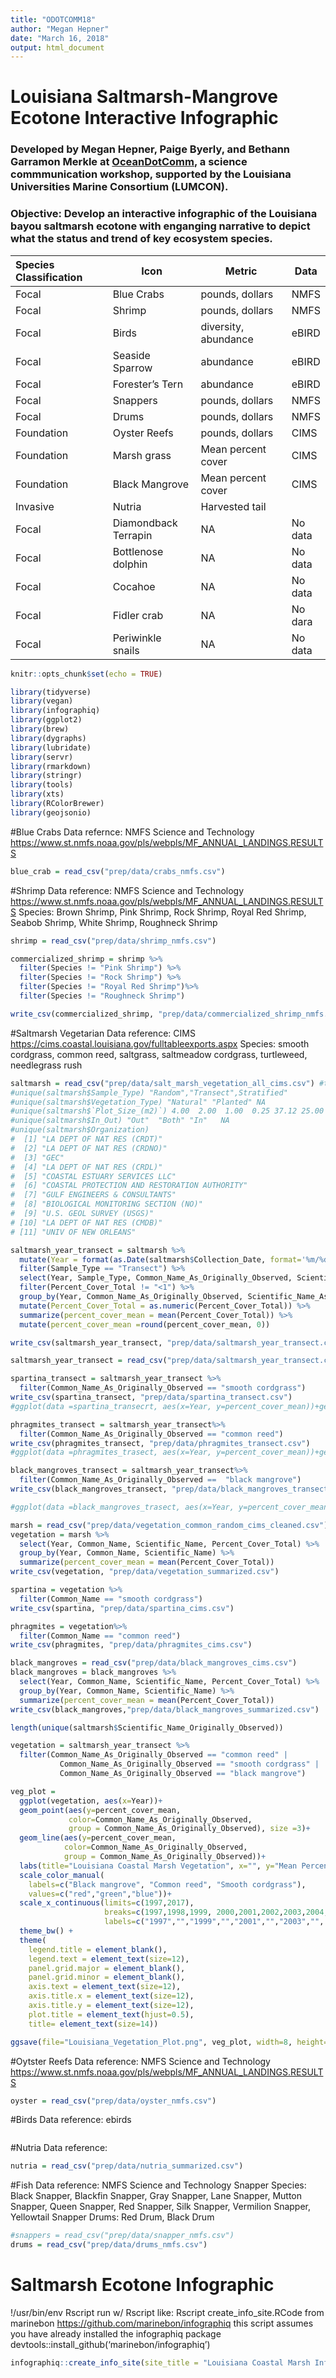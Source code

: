 ```yaml
---
title: "ODOTCOMM18"
author: "Megan Hepner"
date: "March 16, 2018"
output: html_document
---
```


# Louisiana Saltmarsh-Mangrove Ecotone Interactive Infographic 

### Developed by Megan Hepner, Paige Byerly, and Bethann Garramon Merkle at [OceanDotComm](https://lumcon.edu/oceandotcomm/), a science commmunication workshop, supported by the Louisiana Universities Marine Consortium (LUMCON). 

### Objective: Develop an interactive infographic of the Louisiana bayou saltmarsh ecotone with enganging narrative to depict what the status and trend of key ecosystem species. 

| Species Classification | Icon                 | Metric                | Data    |
|:-----------------------|----------------------|-----------------------|-------- |
| Focal                  | Blue Crabs           | pounds, dollars       | NMFS    |
| Focal                  | Shrimp               | pounds, dollars       | NMFS    |
| Focal                  | Birds                | diversity, abundance  | eBIRD   |
| Focal                  | Seaside Sparrow      | abundance             | eBIRD   |
| Focal                  | Forester's Tern      | abundance             | eBIRD   | 
| Focal                  | Snappers             | pounds, dollars       | NMFS    |
| Focal                  | Drums                | pounds, dollars       | NMFS    |
| Foundation             | Oyster Reefs         | pounds, dollars       | CIMS    |
| Foundation             | Marsh grass          | Mean percent cover    | CIMS    |
| Foundation             | Black Mangrove       | Mean percent cover    | CIMS    |
| Invasive               | Nutria               | Harvested tail        |         |
| Focal                  | Diamondback Terrapin | NA                    | No data |
| Focal                  | Bottlenose dolphin   | NA                    | No data |
| Focal                  | Cocahoe              | NA                    | No data |
| Focal                  | Fidler crab          | NA                    | No dara |
| Focal                  | Periwinkle snails    | NA                    | No data | 

```r
knitr::opts_chunk$set(echo = TRUE)

library(tidyverse)
library(vegan)
library(infographiq)
library(ggplot2)
library(brew)
library(dygraphs)
library(lubridate)
library(servr)
library(rmarkdown)
library(stringr)
library(tools)
library(xts)
library(RColorBrewer)
library(geojsonio)

```

#Blue Crabs 
Data refernce: NMFS Science and Technology <https://www.st.nmfs.noaa.gov/pls/webpls/MF_ANNUAL_LANDINGS.RESULTS> 
```r
blue_crab = read_csv("prep/data/crabs_nmfs.csv") 
```

#Shrimp 
Data reference: NMFS Science and Technology <https://www.st.nmfs.noaa.gov/pls/webpls/MF_ANNUAL_LANDINGS.RESULTS>
Species: Brown Shrimp, Pink Shrimp, Rock Shrimp, Royal Red Shrimp, Seabob Shrimp, White Shrimp, Roughneck Shrimp

```r
shrimp = read_csv("prep/data/shrimp_nmfs.csv") 

commercialized_shrimp = shrimp %>%
  filter(Species != "Pink Shrimp") %>%
  filter(Species != "Rock Shrimp") %>%
  filter(Species != "Royal Red Shrimp")%>%
  filter(Species != "Roughneck Shrimp")

write_csv(commercialized_shrimp, "prep/data/commercialized_shrimp_nmfs.csv")
```

#Saltmarsh Vegetarian 
Data reference: CIMS   <https://cims.coastal.louisiana.gov/fulltableexports.aspx> 
Species: smooth cordgrass, common reed, saltgrass, saltmeadow cordgrass, turtleweed, needlegrass rush
```r

saltmarsh = read_csv("prep/data/salt_marsh_vegetation_all_cims.csv") #tibble: 36,567 x #unique(saltmarsh$Community) "Saline"
#unique(saltmarsh$Sample_Type) "Random","Transect",Stratified"
#unique(saltmarsh$Vegetation_Type) "Natural" "Planted" NA
#unique(saltmarsh$`Plot_Size_(m2)`) 4.00  2.00  1.00  0.25 37.12 25.00  3.00  0.00
#unique(saltmarsh$In_Out) "Out"  "Both" "In"   NA 
#unique(saltmarsh$Organization)
#  [1] "LA DEPT OF NAT RES (CRDT)"                   
#  [2] "LA DEPT OF NAT RES (CRDNO)"                  
#  [3] "GEC"                                         
#  [4] "LA DEPT OF NAT RES (CRDL)"                   
#  [5] "COASTAL ESTUARY SERVICES LLC"                
#  [6] "COASTAL PROTECTION AND RESTORATION AUTHORITY"
#  [7] "GULF ENGINEERS & CONSULTANTS"                
#  [8] "BIOLOGICAL MONITORING SECTION (NO)"          
#  [9] "U.S. GEOL SURVEY (USGS)"                     
# [10] "LA DEPT OF NAT RES (CMDB)"                   
# [11] "UNIV OF NEW ORLEANS"

saltmarsh_year_transect = saltmarsh %>%
  mutate(Year = format(as.Date(saltmarsh$Collection_Date, format='%m/%d/%Y'), "%Y")) %>%
  filter(Sample_Type == "Transect") %>% 
  select(Year, Sample_Type, Common_Name_As_Originally_Observed, Scientific_Name_As_Currently_Recognized, Percent_Cover_Total) %>%
  filter(Percent_Cover_Total != "<1") %>%
  group_by(Year, Common_Name_As_Originally_Observed, Scientific_Name_As_Currently_Recognized) %>%
  mutate(Percent_Cover_Total = as.numeric(Percent_Cover_Total)) %>% 
  summarize(percent_cover_mean = mean(Percent_Cover_Total)) %>%
  mutate(percent_cover_mean =round(percent_cover_mean, 0))

write_csv(saltmarsh_year_transect, "prep/data/saltmarsh_year_transect.csv")

saltmarsh_year_transect = read_csv("prep/data/saltmarsh_year_transect.csv")

spartina_transect = saltmarsh_year_transect %>%
  filter(Common_Name_As_Originally_Observed == "smooth cordgrass")
write_csv(spartina_transect, "prep/data/spartina_transect.csv")
#ggplot(data =spartina_transecrt, aes(x=Year, y=percent_cover_mean))+geom_point()+ggtitle("Spartina Percent Cover")+ylab("Mean % Cover")

phragmites_transect = saltmarsh_year_transect%>%
  filter(Common_Name_As_Originally_Observed == "common reed")
write_csv(phragmites_transect, "prep/data/phragmites_transect.csv")
#ggplot(data =phragmites_trasect, aes(x=Year, y=percent_cover_mean))+geom_point()+ggtitle("Phragmites Percent Cover")+ylab("Mean % Cover")

black_mangroves_transect = saltmarsh_year_transect%>%
  filter(Common_Name_As_Originally_Observed ==  "black mangrove")
write_csv(black_mangroves_transect, "prep/data/black_mangroves_transect.csv")

#ggplot(data =black_mangroves_trasect, aes(x=Year, y=percent_cover_mean))+ geom_point()+ggtitle("Black Mangrove Percent Cover")+ ylab("Mean % Cover")

marsh = read_csv("prep/data/vegetation_common_random_cims_cleaned.csv")
vegetation = marsh %>%
  select(Year, Common_Name, Scientific_Name, Percent_Cover_Total) %>%
  group_by(Year, Common_Name, Scientific_Name) %>%
  summarize(percent_cover_mean = mean(Percent_Cover_Total))
write_csv(vegetation, "prep/data/vegetation_summarized.csv")

spartina = vegetation %>%
  filter(Common_Name == "smooth cordgrass")
write_csv(spartina, "prep/data/spartina_cims.csv")

phragmites = vegetation%>%
  filter(Common_Name == "common reed")
write_csv(phragmites, "prep/data/phragmites_cims.csv")

black_mangroves = read_csv("prep/data/black_mangroves_cims.csv")
black_mangroves = black_mangroves %>%
  select(Year, Common_Name, Scientific_Name, Percent_Cover_Total) %>%
  group_by(Year, Common_Name, Scientific_Name) %>%
  summarize(percent_cover_mean = mean(Percent_Cover_Total))
write_csv(black_mangroves,"prep/data/black_mangroves_summarized.csv")

length(unique(saltmarsh$Scientific_Name_Originally_Observed))

vegetation = saltmarsh_year_transect %>%
  filter(Common_Name_As_Originally_Observed == "common reed" |
           Common_Name_As_Originally_Observed == "smooth cordgrass" | 
           Common_Name_As_Originally_Observed == "black mangrove")

veg_plot =
  ggplot(vegetation, aes(x=Year))+
  geom_point(aes(y=percent_cover_mean, 
             color=Common_Name_As_Originally_Observed, 
             group = Common_Name_As_Originally_Observed), size =3)+
  geom_line(aes(y=percent_cover_mean, 
            color=Common_Name_As_Originally_Observed, 
            group = Common_Name_As_Originally_Observed))+
  labs(title="Louisiana Coastal Marsh Vegetation", x="", y="Mean Percent Cover", color=NULL)+
  scale_color_manual(
    labels=c("Black mangrove", "Common reed", "Smooth cordgrass"),
    values=c("red","green","blue"))+
  scale_x_continuous(limits=c(1997,2017),
                     breaks=c(1997,1998,1999, 2000,2001,2002,2003,2004, 2005, 2006, 2007, 2008, 2009, 2010, 2011, 2012, 2013, 2014, 2015, 2016, 2017),
                     labels=c("1997","","1999","","2001","","2003","", "2005","", "2007","", "2009", "", "2011", "", "2013", "", "2015", "", "2017"))+
  theme_bw() +
  theme(
    legend.title = element_blank(),
    legend.text = element_text(size=12),
    panel.grid.major = element_blank(),
    panel.grid.minor = element_blank(),
    axis.text = element_text(size=12),
    axis.title.x = element_text(size=12),
    axis.title.y = element_text(size=12),
    plot.title = element_text(hjust=0.5),
    title= element_text(size=14))

ggsave(file="Louisiana_Vegetation_Plot.png", veg_plot, width=8, height=4)

```

#Oytster Reefs 
Data reference: NMFS Science and Technology <https://www.st.nmfs.noaa.gov/pls/webpls/MF_ANNUAL_LANDINGS.RESULTS>
```r
oyster = read_csv("prep/data/oyster_nmfs.csv")
```

#Birds
Data reference: ebirds 
```r

```

#Nutria 
Data reference:
```r
nutria = read_csv("prep/data/nutria_summarized.csv")
```

#Fish
Data reference: NMFS Science and Technology
Snapper Species: Black Snapper, Blackfin Snapper, Gray Snapper, Lane Snapper, Mutton Snapper, Queen Snapper, Red Snapper, Silk Snapper, Vermilion Snapper, Yellowtail Snapper
Drums: Red Drum, Black Drum 
```r
#snappers = read_csv("prep/data/snapper_nmfs.csv")
drums = read_csv("prep/data/drums_nmfs.csv")
```

# Saltmarsh Ecotone Infographic 
!/usr/bin/env Rscript
run w/ Rscript like:
Rscript create_info_site.RCode from marinebon <https://github.com/marinebon/infographiq> 
this script assumes you have already installed the infographiq package
devtools::install_github('marinebon/infographiq')
```r

infographiq::create_info_site(site_title = "Louisiana Coastal Marsh Infographic", render_modals = T)

```
